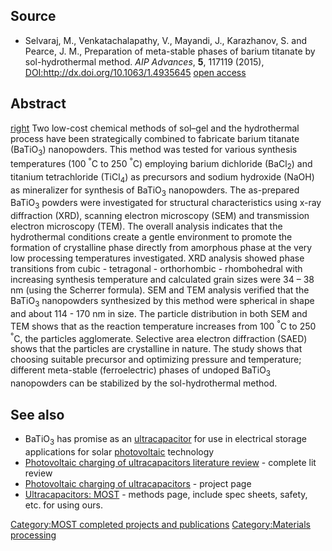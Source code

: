 {{MOST}}

{{Pearce-pubs}}

==Source==
* Selvaraj, M., Venkatachalapathy, V., Mayandi, J., Karazhanov, S. and Pearce, J. M., Preparation of meta-stable phases of barium titanate by sol-hydrothermal method.  ''AIP Advances'', '''5''', 117119 (2015), DOI:http://dx.doi.org/10.1063/1.4935645 [https://www.academia.edu/18077811/Preparation_of_meta-stable_phases_of_barium_titanate_by_sol-hydrothermal_method open access]

==Abstract==
[[image:BaTiO3.jpg|right]]
Two low-cost chemical methods of sol–gel and the hydrothermal process have been strategically combined to fabricate barium titanate (BaTiO<sub>3</sub>) nanopowders. This method was tested for various synthesis temperatures (100 <sup>°</sup>C to 250 <sup>°</sup>C) employing barium dichloride (BaCl<sub>2</sub>) and titanium tetrachloride (TiCl<sub>4</sub>) as precursors and sodium hydroxide (NaOH) as mineralizer for synthesis of BaTiO<sub>3</sub> nanopowders. The as-prepared BaTiO<sub>3</sub> powders were investigated for structural characteristics using x-ray diffraction (XRD), scanning electron microscopy (SEM) and transmission electron microscopy (TEM). The overall analysis indicates that the hydrothermal conditions create a gentle environment to promote the formation of crystalline phase directly from amorphous phase at the very low processing temperatures investigated. XRD analysis showed phase transitions from cubic - tetragonal - orthorhombic - rhombohedral with increasing synthesis temperature and calculated grain sizes were 34 – 38 nm (using the Scherrer formula). SEM and TEM analysis verified that the BaTiO<sub>3</sub> nanopowders synthesized by this method were spherical in shape and about 114 - 170 nm in size. The particle distribution in both SEM and TEM shows that as the reaction temperature increases from 100 <sup>°</sup>C to 250 <sup>°</sup>C, the particles agglomerate. Selective area electron diffraction (SAED) shows that the particles are crystalline in nature. The study shows that choosing suitable precursor and optimizing pressure and temperature; different meta-stable (ferroelectric) phases of undoped BaTiO<sub>3</sub> nanopowders can be stabilized by the sol-hydrothermal method.

==See also==
* BaTiO<sub>3</sub> has promise as an [[ultracapacitor]] for use in electrical storage applications for solar [[photovoltaic]] technology
* [[Photovoltaic charging of ultracapacitors literature review]] - complete lit review
* [[Photovoltaic charging of ultracapacitors]] - project page
* [[Ultracapacitors: MOST]] - methods page, include spec sheets, safety, etc. for using ours.

[[Category:MOST completed projects and publications]]
[[Category:Materials processing]]